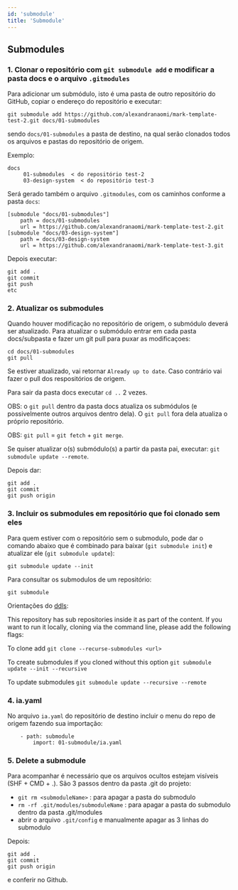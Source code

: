 ```yaml
---
id: 'submodule'
title: 'Submodule'
---
```


## Submodules

### 1. Clonar o repositório com `git submodule add` e modificar a pasta docs e o arquivo `.gitmodules`

Para adicionar um submódulo, isto é uma pasta de outro repositório do GitHub, copiar o endereço do repositório e executar:

```
git submodule add https://github.com/alexandranaomi/mark-template-test-2.git docs/01-submodules
```

sendo `docs/01-submodules` a pasta de destino, na qual serão clonados todos os arquivos e pastas do repositório de origem.

Exemplo:

```
docs
     01-submodules  < do repositório test-2
     03-design-system  < do repositório test-3
```

Será gerado também o arquivo `.gitmodules`, com os caminhos conforme a pasta `docs`:

```
[submodule "docs/01-submodules"]
	path = docs/01-submodules
	url = https://github.com/alexandranaomi/mark-template-test-2.git
[submodule "docs/03-design-system"]
	path = docs/03-design-system
	url = https://github.com/alexandranaomi/mark-template-test-3.git
```
Depois executar:

```
git add .
git commit
git push
etc
```

### 2. Atualizar os submodules

Quando houver modificação no repositório de origem, o submódulo deverá ser atualizado.
Para atualizar o submódulo entrar em cada pasta docs/subpasta e fazer um git pull para puxar as modificaçoes:

```
cd docs/01-submodules
git pull
```

Se estiver atualizado, vai retornar `Already up to date`. Caso contrário vai fazer o pull dos respositórios de origem.

Para sair da pasta docs executar `cd ..` 2 vezes.

OBS: o `git pull` dentro da pasta docs atualiza os submódulos (e possivelmente outros arquivos dentro dela). O `git pull` fora dela atualiza o próprio repositório. 

OBS: `git pull` = `git fetch` + `git merge`.

Se quiser atualizar o(s) submódulo(s) a partir da pasta pai, executar: `git submodule update --remote`.

Depois dar:

``` 
git add .
git commit
git push origin
```

### 3. Incluir os submodules em repositório que foi clonado sem eles

Para quem estiver com o repositório sem o submodulo, pode dar o comando abaixo que é combinado para baixar (`git submodule init`) e atualizar ele (`git submodule update`):

```
git submodule update --init
```

Para consultar os submodulos de um repositório:

```
git submodule
```

Orientações do [ddls](https://github.com/philips-internal/ddls):

This repository has sub repositories inside it as part of the content. If you want to run it locally, cloning via the command line, please add the following flags:


To clone add `git clone --recurse-submodules <url>`

To create submodules if you cloned without this option `git submodule update --init --recursive`

To update submodules `git submodule update --recursive --remote`

### 4. ia.yaml

No arquivo `ia.yaml` do repositório de destino incluir o menu do repo de origem fazendo sua importação:

```
	- path: submodule
		import: 01-submodule/ia.yaml
```

### 5. Delete a submodule

Para acompanhar é necessário que os arquivos ocultos estejam visíveis (SHF + CMD + .). São 3 passos dentro da pasta .git do projeto:

- `git rm <submoduleName>` : para apagar a pasta do submodulo
- `rm -rf .git/modules/submoduleName` : para apagar a pasta do submodulo dentro da pasta .git/modules
- abrir o arquivo `.git/config` e manualmente apagar as 3 linhas do submodulo

Depois:

``` 
git add .
git commit
git push origin
```

e conferir no Github.


